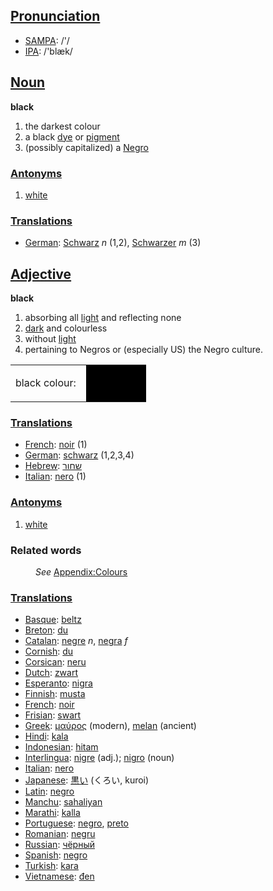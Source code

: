 ==[[Pronunciation]]==
*[[w:SAMPA|SAMPA]]: /'/
*[[w:IPA|IPA]]: /'blæk/

==[[Noun]]==

;'''black'''
#the darkest colour
#a black [[dye]] or [[pigment]]
#(possibly capitalized) a [[Negro]]

===[[Antonym]]s===
#[[white]]

===[[Translation]]s===
*[[German]]: [[Schwarz]] ''n'' (1,2), [[Schwarzer]] ''m'' (3)

==[[Adjective]]==
;'''black'''
#absorbing all [[light]] and reflecting none
#[[dark]] and colourless
#without [[light]]
#pertaining to Negros or (especially US) the Negro culture.

<table><tr><td height="25">black colour: &nbsp;</td><td bgcolor="black" width="80">&nbsp; </td></tr></table>


===[[Translation]]s===

*[[French]]: [[noir]] (1)
*[[German]]: [[schwarz]] (1,2,3,4)
*[[Hebrew]]: [[שחור]] 
*[[Italian]]: [[nero]] (1)

===[[Antonym]]s===
#[[white]]

===Related words===
:''See'' [[Wiktionary_Appendix:Colours|Appendix:Colours]]

===[[Translation]]s===

* [[Basque]]: [[beltz]]
* [[Breton]]: [[du]]
* [[Catalan]]: [[negre]] ''n'', [[negra]] ''f''
* [[Cornish]]: [[du]]
* [[Corsican]]: [[neru]]
* [[Dutch]]: [[zwart]]
* [[Esperanto]]: [[nigra]]
* [[Finnish]]: [[musta]]
* [[French]]: [[noir]]
* [[Frisian]]: [[swart]]
* [[Greek]]: [[μαύρος]] (modern), [[melan]] (ancient)
* [[Hindi]]: [[kala]]
* [[Indonesian]]: [[hitam]]
* [[Interlingua]]: [[nigre]] (adj.); [[nigro]] (noun)
* [[Italian]]: [[nero]]
* [[Japanese]]: [[黒い]] (くろい, kuroi)
* [[Latin]]: [[negro]]
*[[Manchu]]: [[sahaliyan]]
* [[Marathi]]: [[kalla]]
* [[Portuguese]]:  [[negro]], [[preto]]
* [[Romanian]]: [[negru]]
* [[Russian]]: [[чёрный]]
* [[Spanish]]: [[negro]]
* [[Turkish]]: [[kara]]
* [[Vietnamese]]: [[đen]]